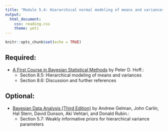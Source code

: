 ```yaml
---
title: "Module 5.4: Hierarchical normal modeling of means and variances II"
output: 
  html_document:
    css: reading.css
    theme: yeti
---
```


```r
knitr::opts_chunk$set(echo = TRUE)
```


## Required:

- [A First Course in Bayesian Statistical Methods](https://find.library.duke.edu/catalog/DUKE004968562) by Peter D. Hoff.:
    + Section 8.5: Hierarchical modeling of means and variances
    + Section 8.6: Discussion and further references
    

## Optional:

- [Bayesian Data Analysis (Third Edition)](http://www.amazon.com/Bayesian-Analysis-Chapman-Statistical-Science/dp/1439840954/) by Andrew Gelman, John Carlin, Hal Stern, David Dunson, Aki Vehtari, and Donald Rubin.:
    + Section 5.7: Weakly informative priors for hierarchical variance parameters